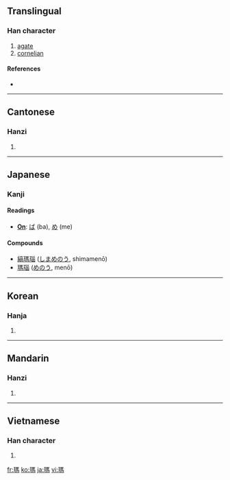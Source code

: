 {{also|玛}}
==Translingual==

===Han character===
{{Han char|rn=96|rad=玉|as=10|sn=14|four=1112<sub>7</sub>|canj=一土尸手火 (MGSQF)}}

# [[agate]]
# [[cornelian]]

====References====
* {{Han ref|kx=0739.090|dkj=21156|dj=1149.140|hdz=21130.090|uh=746A|ud=29802|bh=BABF|bd=47807}}

----

==Cantonese==

===Hanzi===
{{yue-hanzi|jyut=|y=ma5}}

# {{defn|Cantonese|sort=玉10}}

----

==Japanese==

===Kanji===

====Readings====
* '''[[On]]''': [[ば]] (ba), [[め]] (me)

====Compounds====
* [[縞瑪瑙]] ([[しまめのう]], shimamenō)
* [[瑪瑙]] ([[めのう]], menō)

----

==Korean==

===Hanja===
{{ko-hanja|hangeul=마|eumhun=|rv=ma|mr=ma|y=ma}}

# {{defn|Korean|sort=玉10}}

----

==Mandarin==

===Hanzi===
{{cmn-hanzi|sim=玛|pin=[[mǎ]] ([[ma3]]), [[tiàn]] ([[tian4]])|wg=ma<sup>3</sup>, t'ien<sup>4</sup>}}

# {{defn|Mandarin|sort=玉10}}

----

==Vietnamese==

===Han character===
{{vi-hantu|[[mã]], [[mẽ]]|rs=玉10}}

# {{defn|Vietnamese|sort=玉10}}

[[fr:瑪]]
[[ko:瑪]]
[[ja:瑪]]
[[vi:瑪]]